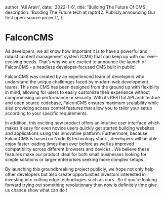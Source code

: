 
  author: 'Ali Arain',
  date: '2022-1-6',
  title: 'Building The Future Of CMS',
  description:
    'Building The Future tech at raptr42. Publicly,announcing Our first open-source project.',
}


# FalconCMS

As developers, we all know how important it is to have a powerful and robust content management system (CMS) that
can keep up with our ever-evolving needs. That’s why we are excited to announce the launch of FalconCMS -
a headless developer-focused CMS built in public!

FalconCMS was created by an experienced team of developers who understand the unique challenges faced by modern web development teams.
This new CMS has been designed from the ground up with flexibility in mind, allowing for users to easily customize their experience without
compromising on performance or security. With its RESTful API architecture and open source codebase, FalconCMS ensures maximum scalability
while also providing access control features that allow you to tailor your setup according to your specific requirements.

In addition, this exciting new product offers an intuitive user interface which makes it easy for even novice
users quickly get started building websites and applications using this innovative platform. Furthermore,
because FalconCMS is based on NodeJS technology stack , developers will be able enjoy faster loading times
than ever before as well as improved compatibility across different browsers and devices . We believe these
features make our product ideal for both small businesses looking for simple solutions or larger enterprises
seeking more complex setups .

By launching this groundbreaking project publicly,
we hope not only help other developers but also create opportunities
investors interested in investing into cutting edge technologies such as ours .
So if you’re looking forward trying out something revolutionary then now is definitely time give us chance show what can do !
